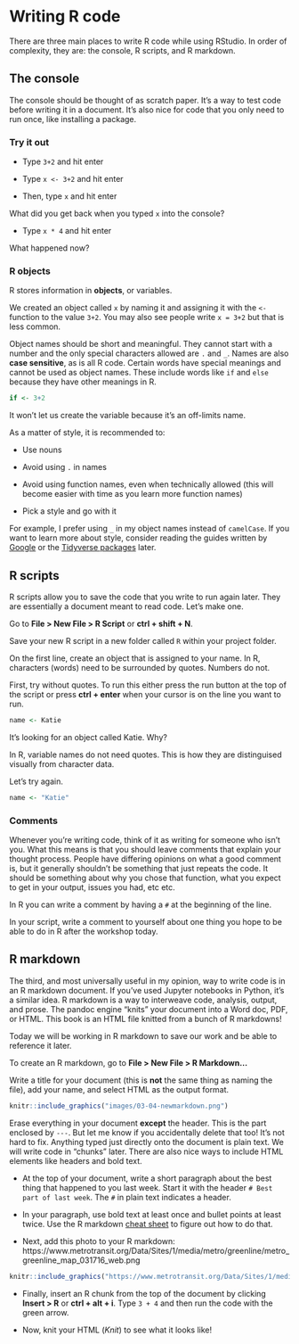 # Writing R code 

There are three main places to write R code while using RStudio. In order of complexity, they are: the console, R scripts, and R markdown. 

## The console

The console should be thought of as scratch paper. It's a way to test code before writing it in a document. It's also nice for code that you only need to run once, like installing a package. 

### Try it out

* Type `3+2` and hit enter

* Type `x <- 3+2` and hit enter

* Then, type `x` and hit enter

What did you get back when you typed `x` into the console?

* Type `x * 4` and hit enter

What happened now?

### R objects

R stores information in **objects**, or variables. 

We created an object called `x` by naming it and assigning it with the `<-` function to the value `3+2`. You may also see people write `x = 3+2` but that is less common. 

Object names should be short and meaningful. They cannot start with a number and the only special characters allowed are `.` and `_`. Names are also **case sensitive**, as is all R code. Certain words have special meanings and cannot be used as object names. These include words like `if` and `else` because they have other meanings in R. 

```r
if <- 3+2
```

It won't let us create the variable because it's an off-limits name. 

As a matter of style, it is recommended to:

* Use nouns

* Avoid using `.` in names

* Avoid using function names, even when technically allowed (this will become easier with time as you learn more function names)

* Pick a style and go with it

For example, I prefer using `_` in my object names instead of `camelCase`. If you want to learn more about style, consider reading the guides written by [Google](https://google.github.io/styleguide/Rguide.xml) or the [Tidyverse packages](https://style.tidyverse.org/) later. 

## R scripts

R scripts allow you to save the code that you write to run again later. They are essentially a document meant to read code. Let's make one. 

Go to **File > New File > R Script** or **ctrl + shift + N**. 

Save your new R script in a new folder called `R` within your project folder.


On the first line, create an object that is assigned to your name. In R, characters (words) need to be surrounded by quotes. Numbers do not. 

First, try without quotes. To run this either press the run button at the top of the script or press **ctrl + enter** when your cursor is on the line you want to run. 

```r
name <- Katie
```

It's looking for an object called Katie. Why?

In R, variable names do not need quotes. This is how they are distinguised visually from character data. 

Let's try again.


```r
name <- "Katie"
```

### Comments

Whenever you're writing code, think of it as writing for someone who isn't you. What this means is that you should leave comments that explain your thought process. People have differing opinions on what a good comment is, but it generally shouldn't be something that just repeats the code. It should be something about why you chose that function, what you expect to get in your output, issues you had, etc etc. 

In R you can write a comment by having a `#` at the beginning of the line. 

In your script, write a comment to yourself about one thing you hope to be able to do in R after the workshop today.

## R markdown

The third, and most universally useful in my opinion, way to write code is in an R markdown document. If you've used Jupyter notebooks in Python, it's a similar idea. R markdown is a way to interweave code, analysis, output, and prose. The pandoc engine "knits" your document into a Word doc, PDF, or HTML. This book is an HTML file knitted from a bunch of R markdowns! 


Today we will be working in R markdown to save our work and be able to reference it later. 

To create an R markdown, go to **File > New File > R Markdown...**

Write a title for your document (this is **not** the same thing as naming the file), add your name, and select HTML as the output format. 

```r
knitr::include_graphics("images/03-04-newmarkdown.png")
```


Erase everything in your document **except** the header. This is the part enclosed by `---`. But let me know if you accidentally delete that too! It's not hard to fix. Anything typed just directly onto the document is plain text. We will write code in "chunks" later. There are also nice ways to include HTML elements like headers and bold text. 

* At the top of your document, write a short paragraph about the best thing that happened to you last week. Start it with the header `# Best part of last week`. The `#` in plain text indicates a header.

* In your paragraph, use bold text at least once and bullet points at least twice. Use the R markdown [cheat sheet](https://www.rstudio.com/wp-content/uploads/2015/02/rmarkdown-cheatsheet.pdf) to figure out how to do that. 

* Next, add this photo to your R markdown: https://www.metrotransit.org/Data/Sites/1/media/metro/greenline/metro_greenline_map_031716_web.png


```r
knitr::include_graphics("https://www.metrotransit.org/Data/Sites/1/media/metro/greenline/metro_greenline_map_031716_web.png")
```

* Finally, insert an R chunk from the top of the document by clicking **Insert > R** or **ctrl + alt + i**. Type `3 + 4` and then run the code with the green arrow. 

* Now, knit your HTML (*Knit*) to see what it looks like!
